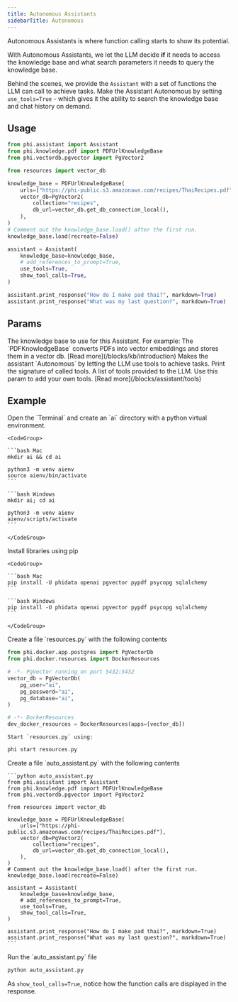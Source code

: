```yaml
---
title: Autonomous Assistants
sidebarTitle: Autonomous
---
```


Autonomous Assistants is where function calling starts to show its potential.

With Autonomous Assistants, we let the LLM decide **if** it needs to access the knowledge base and what search parameters it needs to query the knowledge base.

Behind the scenes, we provide the `Assistant` with a set of functions the LLM can call to achieve tasks. Make the Assistant Autonomous by setting `use_tools=True` - which gives it the ability to search the knowledge base and chat history on demand.

## Usage

```python auto_assistant.py
from phi.assistant import Assistant
from phi.knowledge.pdf import PDFUrlKnowledgeBase
from phi.vectordb.pgvector import PgVector2

from resources import vector_db

knowledge_base = PDFUrlKnowledgeBase(
    urls=["https://phi-public.s3.amazonaws.com/recipes/ThaiRecipes.pdf"],
    vector_db=PgVector2(
        collection="recipes",
        db_url=vector_db.get_db_connection_local(),
    ),
)
# Comment out the knowledge_base.load() after the first run.
knowledge_base.load(recreate=False)

assistant = Assistant(
    knowledge_base=knowledge_base,
    # add_references_to_prompt=True,
    use_tools=True,
    show_tool_calls=True,
)

assistant.print_response("How do I make pad thai?", markdown=True)
assistant.print_response("What was my last question?", markdown=True)
```

## Params

<ResponseField name="knowledge_base" type="KnowledgeBase">
  The knowledge base to use for this Assistant. For example: The
  `PDFKnowledgeBase` converts PDFs into vector embeddings and stores them in a
  vector db. [Read more](/blocks/kb/introduction)
</ResponseField>
<ResponseField name="use_tools" type="bool" default="False">
  Makes the assistant `Autonomous` by letting the LLM use tools to achieve
  tasks.
</ResponseField>
<ResponseField name="show_tool_calls" type="bool" default="False">
  Print the signature of called tools.
</ResponseField>
<ResponseField
  name="tools"
  type="List[Union[Tool, ToolRegistry, Callable, Dict, Function]]"
>
  A list of tools provided to the LLM. Use this param to add your own tools.
  [Read more](/blocks/assistant/tools)
</ResponseField>

## Example

<Steps>
  <Step title="Create a virtual environment">
    Open the `Terminal` and create an `ai` directory with a python virtual environment.

    <CodeGroup>

    ```bash Mac
    mkdir ai && cd ai

    python3 -m venv aienv
    source aienv/bin/activate
    ```

    ```bash Windows
    mkdir ai; cd ai

    python3 -m venv aienv
    aienv/scripts/activate
    ```

    </CodeGroup>

  </Step>
  <Step title="Install libraries">
    Install libraries using pip

    <CodeGroup>

    ```bash Mac
    pip install -U phidata openai pgvector pypdf psycopg sqlalchemy
    ```

    ```bash Windows
    pip install -U phidata openai pgvector pypdf psycopg sqlalchemy
    ```

    </CodeGroup>

  </Step>
  <Step title="Start PgVector">
    Create a file `resources.py` with the following contents

```python resources.py
from phi.docker.app.postgres import PgVectorDb
from phi.docker.resources import DockerResources

# -*- PgVector running on port 5432:5432
vector_db = PgVectorDb(
    pg_user="ai",
    pg_password="ai",
    pg_database="ai",
)

# -*- DockerResources
dev_docker_resources = DockerResources(apps=[vector_db])
```

    Start `resources.py` using:

```bash
phi start resources.py
```

  </Step>
  <Step title="Create a Autonomous Assistant">
    Create a file `auto_assistant.py` with the following contents

    ```python auto_assistant.py
    from phi.assistant import Assistant
    from phi.knowledge.pdf import PDFUrlKnowledgeBase
    from phi.vectordb.pgvector import PgVector2

    from resources import vector_db

    knowledge_base = PDFUrlKnowledgeBase(
        urls=["https://phi-public.s3.amazonaws.com/recipes/ThaiRecipes.pdf"],
        vector_db=PgVector2(
            collection="recipes",
            db_url=vector_db.get_db_connection_local(),
        ),
    )
    # Comment out the knowledge_base.load() after the first run.
    knowledge_base.load(recreate=False)

    assistant = Assistant(
        knowledge_base=knowledge_base,
        # add_references_to_prompt=True,
        use_tools=True,
        show_tool_calls=True,
    )

    assistant.print_response("How do I make pad thai?", markdown=True)
    assistant.print_response("What was my last question?", markdown=True)
    ```

  </Step>
  <Step title="Run the assistant">
    Run the `auto_assistant.py` file

```bash
python auto_assistant.py
```

  </Step>
</Steps>

As `show_tool_calls=True`, notice how the function calls are displayed in the response.

